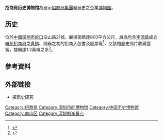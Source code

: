 '''招商局历史博物馆'''為展示[[招商局集團|招商局集團]]發展史之企業[[博物館|博物館]]。

==历史==
位於[[中國|中國]][[深圳市|深圳市]][[蛇口|蛇口]]沿山路21號。展場面積達800平方公尺，展品包含[[李鴻章|李鴻章]]成立[[輪船招商局|輪船招商局]]之[[奏摺|奏摺]]、開辦之初的招商入股書及股票等<ref name=cmhk>{{cite|title=招商局历史博物馆简介|author=|url=http://1872.cmhk.com/zhanlan/index.html|journal=招商局史研究|accessdate=2020-10-28|archive-date=2019-03-21|archive-url=https://web.archive.org/web/20190321030508/http://1872.cmhk.com/zhanlan/index.html|dead-url=no}}</ref>，又該館歷史照片收藏豐富，據稱達1.2萬幀之多<ref name=pic>{{cite|title=招商局画史: 一家百年民族企业的私家相簿|author=胡政|publisher=上海社会科学院出版社|pages=308|year=2007|isbn=9787806819579}}</ref>。


==參考資料==
<div class="references-small">
<references />
</div>

==外部链接==
{{commonscat|Shenzhen Museum}}
* [http://1872.cmhk.com/zhanlan/ 招商史研究] {{Wayback|url=http://1872.cmhk.com/zhanlan/ |date=20201031063623 }}{{zh-cn}}

{{深圳博物馆}}
{{深圳小作品}}
[[Category:招商局|Category:招商局]]
[[Category:深圳市的博物馆|Category:深圳市的博物馆]]
[[Category:中国历史博物馆|Category:中国历史博物馆]]
[[Category:南山区|Category:南山区]]
[[Category:深圳旅游景点|Category:深圳旅游景点]]
